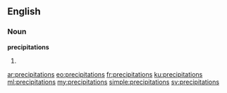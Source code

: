 ==English==

===Noun===
'''precipitations'''

# {{plural of|precipitation}}

[[ar:precipitations]]
[[eo:precipitations]]
[[fr:precipitations]]
[[ku:precipitations]]
[[ml:precipitations]]
[[my:precipitations]]
[[simple:precipitations]]
[[sv:precipitations]]
